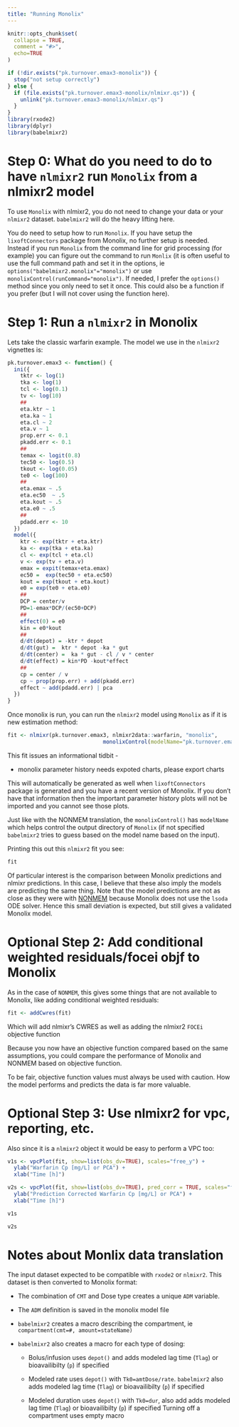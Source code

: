 ```yaml
---
title: "Running Monolix"
---
```


```r
knitr::opts_chunk$set(
  collapse = TRUE,
  comment = "#>",
  echo=TRUE
)
```

```r
if (!dir.exists("pk.turnover.emax3-monolix")) {
  stop("not setup correctly")
} else {
  if (file.exists("pk.turnover.emax3-monolix/nlmixr.qs")) {
    unlink("pk.turnover.emax3-monolix/nlmixr.qs")
  }
}
library(rxode2)
library(dplyr)
library(babelmixr2)
```


# Step 0: What do you need to do to have `nlmixr2` run `Monolix` from a nlmixr2 model

To use `Monolix` with nlmixr2, you do not need to change your data or your
`nlmixr2` dataset. `babelmixr2` will do the heavy lifting here.

You do need to setup how to run `Monolix`.  If you have setup the
`lixoftConnectors` package from Monolix, no further setup is needed.
Instead if you run `Monolix` from the command line for grid processing
(for example) you can figure out the command to run `Monlix` (it is
often useful to use the full command path and set it in the options,
ie `options("babelmixr2.monolix"="monolix")` or use
`monolixControl(runCommand="monolix")`.  If needed, I prefer the
`options()` method since you only need to set it once.  This could
also be a function if you prefer (but I will not cover using the
function here).

# Step 1: Run a `nlmixr2` in Monolix

Lets take the classic warfarin example. The model we use in the `nlmixr2` vignettes is:

```r
pk.turnover.emax3 <- function() {
  ini({
    tktr <- log(1)
    tka <- log(1)
    tcl <- log(0.1)
    tv <- log(10)
    ##
    eta.ktr ~ 1
    eta.ka ~ 1
    eta.cl ~ 2
    eta.v ~ 1
    prop.err <- 0.1
    pkadd.err <- 0.1
    ##
    temax <- logit(0.8)
    tec50 <- log(0.5)
    tkout <- log(0.05)
    te0 <- log(100)
    ##
    eta.emax ~ .5
    eta.ec50  ~ .5
    eta.kout ~ .5
    eta.e0 ~ .5
    ##
    pdadd.err <- 10
  })
  model({
    ktr <- exp(tktr + eta.ktr)
    ka <- exp(tka + eta.ka)
    cl <- exp(tcl + eta.cl)
    v <- exp(tv + eta.v)
    emax = expit(temax+eta.emax)
    ec50 =  exp(tec50 + eta.ec50)
    kout = exp(tkout + eta.kout)
    e0 = exp(te0 + eta.e0)
    ##
    DCP = center/v
    PD=1-emax*DCP/(ec50+DCP)
    ##
    effect(0) = e0
    kin = e0*kout
    ##
    d/dt(depot) = -ktr * depot
    d/dt(gut) =  ktr * depot -ka * gut
    d/dt(center) =  ka * gut - cl / v * center
    d/dt(effect) = kin*PD -kout*effect
    ##
    cp = center / v
    cp ~ prop(prop.err) + add(pkadd.err)
    effect ~ add(pdadd.err) | pca
  })
}
```
Once monolix is run, you can run the `nlmixr2` model using `Monolix` as if it is new estimation method:

```r
fit <- nlmixr(pk.turnover.emax3, nlmixr2data::warfarin, "monolix",
                              monolixControl(modelName="pk.turnover.emax3"))
```

This fit issues an informational tidbit -

- monolix parameter history needs expoted charts, please export charts

This will automatically be generated as well when `lixoftConnectors`
package is generated and you have a recent version of Monolix.  If you
don't have that information then the important parameter history plots will 
not be imported and you cannot see those plots.

Just like with the NONMEM translation, the `monolixControl()` has
`modelName` which helps control the output directory of `Monolix` (if
not specified `babelmixr2` tries to guess based on the model name
based on the input).

Printing this out this `nlmixr2` fit you see:

```r
fit
```

Of particular interest is the comparison between Monolix predictions
and nlmixr predictions. In this case, I believe that these also imply
the models are predicting the same thing.  Note that the model
predictions are not as close as they were with [NONMEM](https://nlmixr2.github.io/babelmixr2/articles/running-nonmem.html) because Monolix
does not use the `lsoda` ODE solver.  Hence this small deviation is
expected, but still gives a validated Monolix model.

# Optional Step 2: Add conditional weighted residuals/focei objf to Monolix

As in the case of `NONMEM`, this gives some things that are not
available to Monolix, like adding conditional weighted residuals:

```r
fit <- addCwres(fit)
```


Which will add nlmixr's CWRES as well as adding the nlmixr2 `FOCEi` objective function

Because you now have an objective function compared based on the same
assumptions, you could compare the performance of Monolix and NONMEM
based on objective function.

To be fair, objective function values must always be used with
caution.  How the model performs and predicts the data is far more
valuable.

# Optional Step 3: Use nlmixr2 for vpc, reporting, etc.

Also since it is a `nlmixr2` object it would be easy to perform a VPC
too:

```r
v1s <- vpcPlot(fit, show=list(obs_dv=TRUE), scales="free_y") +
  ylab("Warfarin Cp [mg/L] or PCA") +
  xlab("Time [h]")

v2s <- vpcPlot(fit, show=list(obs_dv=TRUE), pred_corr = TRUE, scales="free_y") +
  ylab("Prediction Corrected Warfarin Cp [mg/L] or PCA") +
  xlab("Time [h]")

v1s

v2s
```

# Notes about Monlix data translation

The input dataset expected to be compatible with `rxode2` or
`nlmixr2`.  This dataset is then converted to Monolix format:

- The combination of `CMT` and Dose type creates a unique `ADM` variable. 

- The `ADM` definition is saved in the monolix model file 

- `babelmixr2` creates a macro describing the compartment, ie `compartment(cmt=#, amount=stateName)`

- `babelmixr2` also creates a macro for each type of dosing:

   - Bolus/infusion uses `depot()` and adds modeled lag time (`Tlag`) or bioavailibilty (`p`) if specified
   
   - Modeled rate uses `depot()` with `Tk0=amtDose/rate`. `babelmixr2`
     also adds modeled lag time (`Tlag`) or bioavailibilty (`p`) if
     specified
   
   - Modeled duration uses `depot()` with `Tk0=dur`, also add adds
     modeled lag time (`Tlag`) or bioavailibilty (`p`) if specified
     Turning off a compartment uses empty macro
   
